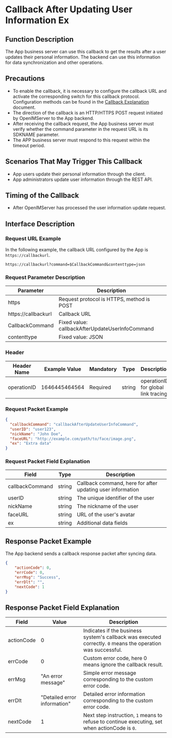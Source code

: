 # Callback After Updating User Information Ex

## Function Description
The App business server can use this callback to get the results after a user updates their personal information. The backend can use this information for data synchronization and other operations.

## Precautions
- To enable the callback, it is necessary to configure the callback URL and activate the corresponding switch for this callback protocol. Configuration methods can be found in the [Callback Explanation](../introduction) document.
- The direction of the callback is an HTTP/HTTPS POST request initiated by OpenIMServer to the App backend.
- After receiving the callback request, the App business server must verify whether the command parameter in the request URL is its SDKNAME parameter.
- The APP business server must respond to this request within the timeout period.

## Scenarios That May Trigger This Callback
- App users update their personal information through the client.
- App administrators update user information through the REST API.

## Timing of the Callback
- After OpenIMServer has processed the user information update request.

## Interface Description

### Request URL Example
In the following example, the callback URL configured by the App is `https://callbackurl`.
```plaintext
https://callbackurl?command=$CallbackCommand&contenttype=json
```

### Request Parameter Description

| Parameter            | Description                                          |
|----------------------|------------------------------------------------------|
| https               | Request protocol is HTTPS, method is POST            |
| https://callbackurl | Callback URL                                         |
| CallbackCommand     | Fixed value: callbackAfterUpdateUserInfoCommand      |
| contenttype         | Fixed value: JSON                                    |

### Header
| Header Name | Example Value | Mandatory | Type   | Description                         |
|-------------|---------------|-----------|--------|-------------------------------------|
| operationID | 1646445464564 | Required  | string | operationID for global link tracing |

### Request Packet Example
```json
{
  "callbackCommand": "callbackAfterUpdateUserInfoCommand",
  "userID": "user123",
  "nickName": "John Doe",
  "faceURL": "http://example.com/path/to/face/image.png",
  "ex": "Extra data"
}
```

### Request Packet Field Explanation

| Field           | Type    | Description                               |
|-----------------|---------|-------------------------------------------|
| callbackCommand | string  | Callback command, here for after updating user information |
| userID          | string  | The unique identifier of the user         |
| nickName        | string  | The nickname of the user                  |
| faceURL         | string  | URL of the user's avatar                  |
| ex              | string  | Additional data fields                    |

## Response Packet Example
The App backend sends a callback response packet after syncing data.

```json
{
    "actionCode": 0,
    "errCode": 0,
    "errMsg": "Success",
    "errDlt": "",
    "nextCode": 1
}
```

## Response Packet Field Explanation

| Field      | Value  | Description                                              |
|------------|--------|----------------------------------------------------------|
| actionCode | 0      | Indicates if the business system's callback was executed correctly. `0` means the operation was successful. |
| errCode    | 0      | Custom error code, here 0 means ignore the callback result. |
| errMsg     | "An error message" | Simple error message corresponding to the custom error code. |
| errDlt     | "Detailed error information" | Detailed error information corresponding to the custom error code. |
| nextCode   | 1      | Next step instruction, `1` means to refuse to continue executing, set when actionCode is `0`. |